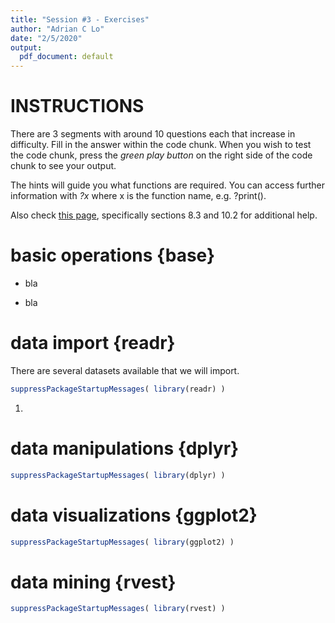 ```yaml
---
title: "Session #3 - Exercises"
author: "Adrian C Lo"
date: "2/5/2020"
output: 
  pdf_document: default
---
```


# INSTRUCTIONS

There are 3 segments with around 10 questions each that increase in difficulty. Fill in the answer within the code chunk. When you wish to test the code chunk, press the *green play button* on the right side of the code chunk to see your output. 

The hints will guide you what functions are required. You can access further information with *?x* where x is the function name, e.g. ?print().

Also check [this page](https://juba.github.io/tidyverse/10-dplyr.html), specifically sections 8.3 and 10.2 for additional help.

# basic operations \{base\}

* bla

* bla

# data import \{readr\}

There are several datasets available that we will import.

```r

suppressPackageStartupMessages( library(readr) )

```

1. 

# data manipulations \{dplyr\}

```r

suppressPackageStartupMessages( library(dplyr) )

```

# data visualizations \{ggplot2\}

```r

suppressPackageStartupMessages( library(ggplot2) )

```

# data mining \{rvest\}

```r

suppressPackageStartupMessages( library(rvest) )

```